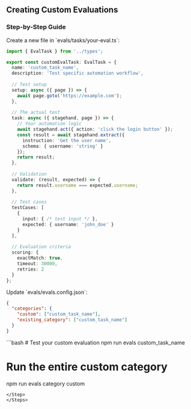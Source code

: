 ## Creating Custom Evaluations

### Step-by-Step Guide

<Steps>
<Step title="Create Evaluation File">
Create a new file in `evals/tasks/your-eval.ts`:

```typescript
import { EvalTask } from '../types';

export const customEvalTask: EvalTask = {
  name: 'custom_task_name',
  description: 'Test specific automation workflow',
  
  // Test setup
  setup: async ({ page }) => {
    await page.goto('https://example.com');
  },
  
  // The actual test
  task: async ({ stagehand, page }) => {
    // Your automation logic
    await stagehand.act({ action: 'click the login button' });
    const result = await stagehand.extract({ 
      instruction: 'Get the user name',
      schema: { username: 'string' }
    });
    return result;
  },
  
  // Validation
  validate: (result, expected) => {
    return result.username === expected.username;
  },
  
  // Test cases
  testCases: [
    {
      input: { /* test input */ },
      expected: { username: 'john_doe' }
    }
  ],
  
  // Evaluation criteria
  scoring: {
    exactMatch: true,
    timeout: 30000,
    retries: 2
  }
};
```
</Step>

<Step title="Add to Configuration">
Update `evals/evals.config.json`:

```json
{
  "categories": {
    "custom": ["custom_task_name"],
    "existing_category": ["custom_task_name"]
  }
}
```
</Step>

<Step title="Run Your Evaluation">
```bash
# Test your custom evaluation
npm run evals custom_task_name

# Run the entire custom category
npm run evals category custom
```
</Step>
</Steps>
